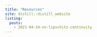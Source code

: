 ```yaml
---
title: "Resources"
site: distill::distill_website
listing: 
  posts:
    - 2021-04-24-on-lipschitz-continuity
---
```


